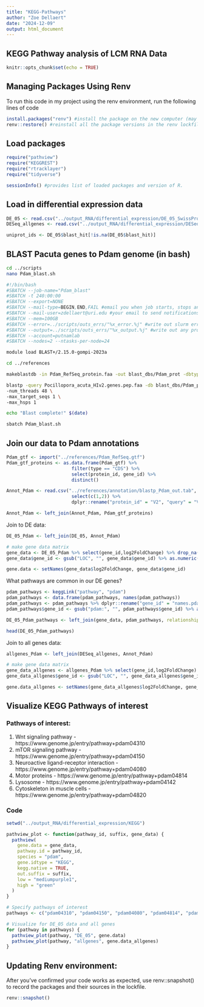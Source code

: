 ```yaml
---
title: "KEGG-Pathways"
author: "Zoe Dellaert"
date: "2024-12-09"
output: html_document
---
```


## KEGG Pathway analysis of LCM RNA Data

```r
knitr::opts_chunk$set(echo = TRUE)
```

## Managing Packages Using Renv

To run this code in my project using the renv environment, run the following lines of code

```r
install.packages("renv") #install the package on the new computer (may not be necessary if renv bootstraps itself as expected)
renv::restore() #reinstall all the package versions in the renv lockfile
```

## Load packages

```r
require("pathview")
require("KEGGREST")
require("rtracklayer")
require("tidyverse")

sessionInfo() #provides list of loaded packages and version of R.
```

## Load in differential expression data

```r
DE_05 <- read.csv("../output_RNA/differential_expression/DE_05_SwissProt_annotation.csv", header = TRUE) %>% select(-X)
DESeq_allgenes <- read.csv("../output_RNA/differential_expression/DESeq_results.csv", header = TRUE) %>% dplyr::rename("query" ="X")

uniprot_ids <- DE_05$blast_hit[!is.na(DE_05$blast_hit)]
```

## BLAST Pacuta genes to Pdam genome (in bash)

```bash
cd ../scripts
nano Pdam_blast.sh
```

```bash
#!/bin/bash
#SBATCH --job-name="Pdam_blast"
#SBATCH -t 240:00:00
#SBATCH --export=NONE
#SBATCH --mail-type=BEGIN,END,FAIL #email you when job starts, stops and/or fails
#SBATCH --mail-user=zdellaert@uri.edu #your email to send notifications
#SBATCH --mem=100GB
#SBATCH --error=../scripts/outs_errs/"%x_error.%j" #write out slurm error reports
#SBATCH --output=../scripts/outs_errs/"%x_output.%j" #write out any program outpus
#SBATCH --account=putnamlab
#SBATCH --nodes=2 --ntasks-per-node=24

module load BLAST+/2.15.0-gompi-2023a

cd ../references

makeblastdb -in Pdam_RefSeq_protein.faa -out blast_dbs/Pdam_prot -dbtype prot

blastp -query Pocillopora_acuta_HIv2.genes.pep.faa -db blast_dbs/Pdam_prot -out annotation/blastp_Pdam_out.tab -outfmt 6 -evalue 1E-05 \
-num_threads 48 \
-max_target_seqs 1 \
-max_hsps 1

echo "Blast complete!" $(date)
```

```bash
sbatch Pdam_blast.sh
```

## Join our data to Pdam annotations

```r
Pdam_gtf <- import("../references/Pdam_RefSeq.gtf")
Pdam_gtf_proteins <- as.data.frame(Pdam_gtf) %>%
                        filter(type == "CDS") %>% 
                        select(protein_id, gene_id) %>% 
                        distinct()

Annot_Pdam <- read.csv("../references/annotation/blastp_Pdam_out.tab", sep = '\t', header = FALSE) %>% 
                        select(c(1,2)) %>%
                        dplyr::rename("protein_id" = "V2", "query" = "V1")

Annot_Pdam <- left_join(Annot_Pdam, Pdam_gtf_proteins)
```

Join to DE data:
```r
DE_05_Pdam <- left_join(DE_05, Annot_Pdam)

# make gene data matrix
gene_data <- DE_05_Pdam %>% select(gene_id,log2FoldChange) %>% drop_na() 
gene_data$gene_id <- gsub("LOC", "", gene_data$gene_id) %>% as.numeric()

gene.data <- setNames(gene_data$log2FoldChange, gene_data$gene_id)
```

What pathways are common in our DE genes?
```r
pdam_pathways <- keggLink("pathway", "pdam")
pdam_pathways <- data.frame(pdam_pathways, names(pdam_pathways)) 
pdam_pathways <- pdam_pathways %>% dplyr::rename("gene_id" = "names.pdam_pathways.")
pdam_pathways$gene_id <- gsub("pdam:", "", pdam_pathways$gene_id) %>% as.numeric()

DE_05_Pdam_pathways <- left_join(gene_data, pdam_pathways, relationship = "many-to-many") %>% drop_na() %>% dplyr::count(pdam_pathways) %>% arrange(-n)

head(DE_05_Pdam_pathways)
```


Join to all genes data:
```r
allgenes_Pdam <- left_join(DESeq_allgenes, Annot_Pdam)

# make gene data matrix
gene_data_allgenes <- allgenes_Pdam %>% select(gene_id,log2FoldChange) %>% drop_na() 
gene_data_allgenes$gene_id <- gsub("LOC", "", gene_data_allgenes$gene_id) %>% as.numeric()

gene.data_allgenes <- setNames(gene_data_allgenes$log2FoldChange, gene_data_allgenes$gene_id)
```

## Visualize KEGG Pathways of interest

### Pathways of interest:

1. Wnt signaling pathway - https://www.genome.jp/entry/pathway+pdam04310
2. mTOR signaling pathway - https://www.genome.jp/entry/pathway+pdam04150
3. Neuroactive ligand-receptor interaction -https://www.genome.jp/entry/pathway+pdam04080
4. Motor proteins - https://www.genome.jp/entry/pathway+pdam04814
5. Lysosome - https://www.genome.jp/entry/pathway+pdam04142
6. Cytoskeleton in muscle cells - https://www.genome.jp/entry/pathway+pdam04820

### Code

```r
setwd("../output_RNA/differential_expression/KEGG")

pathview_plot <- function(pathway_id, suffix, gene_data) {
  pathview(
    gene.data = gene_data,
    pathway.id = pathway_id,
    species = "pdam",
    gene.idtype = "KEGG",
    kegg.native = TRUE,
    out.suffix = suffix,
    low = "mediumpurple1",
    high = "green"
  )
}

# Specify pathways of interest
pathways <- c("pdam04310", "pdam04150", "pdam04080", "pdam04814", "pdam04142", "pdam04820")

# Visualize for DE_05 data and all genes
for (pathway in pathways) {
  pathview_plot(pathway, "DE_05", gene.data)
  pathview_plot(pathway, "allgenes", gene.data_allgenes)
}
```

## Updating Renv environment:

After you’ve confirmed your code works as expected, use renv::snapshot() to record the packages and their sources in the lockfile.

```r
renv::snapshot()
```
